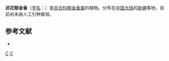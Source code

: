 {{Speciesbox 
| genus = Tulipa
| species = kolpakowskiana
| authority = Regel
| image = Tulipa kolpakowskiana 4.JPG
}}

'''迟花郁金香'''（[[学名|学名]]：{{lang|la|''Tulipa kolpakowskiana''}}）是[[百合科|百合科]][[郁金香属|郁金香属]]的植物。分布在[[中国大陆|中国大陆]]的[[新疆|新疆]]等地，目前尚未由人工引种栽培。

== 参考文献 ==
<div class="references-small">
* {{cite web| url =http://www.bioinfo.cn/db05/KmzwSpecies.php?action=view&id=25243| title =迟花郁金香| work =《中国高等植物数据库全库》| publisher =中国科学院微生物研究所| author =昆明植物研究所| accessdate =2009-02-25| deadurl =yes| archiveurl =https://web.archive.org/web/20160305052303/http://www.bioinfo.cn/db05/KmzwSpecies.php?action=view&id=25243| archivedate =2016-03-05}}
</div>
{{Taxonbar|from=Q15232582}}

[[Category:新疆植物|C]]
[[Category:郁金香属|C]]